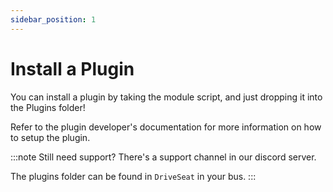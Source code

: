 ```yaml
---
sidebar_position: 1
---
```


# Install a Plugin

You can install a plugin by taking the module script, and just dropping it into the Plugins folder!

Refer to the plugin developer's documentation for more information on how to setup the plugin.

:::note
Still need support? There's a support channel in our discord server.

The plugins folder can be found in `DriveSeat` in your bus.
:::